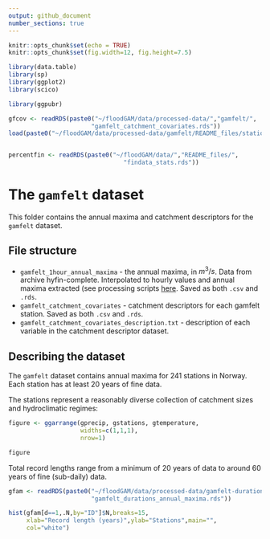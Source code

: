 ```yaml
---
output: github_document
number_sections: true
---
```


```r
knitr::opts_chunk$set(echo = TRUE)
knitr::opts_chunk$set(fig.width=12, fig.height=7.5)

library(data.table)
library(sp)
library(ggplot2)
library(scico)

library(ggpubr)

gfcov <- readRDS(paste0("~/floodGAM/data/processed-data/","gamfelt/",
                       "gamfelt_catchment_covariates.rds"))
load(paste0("~/floodGAM/data/processed-data/gamfelt/README_files/stationmaps.rda"))


percentfin <- readRDS(paste0("~/floodGAM/data/","README_files/",
                                "findata_stats.rds"))
```

# The `gamfelt` dataset

This folder contains the annual maxima and catchment descriptors for the `gamfelt` dataset.

## File structure

 - `gamfelt_1hour_annual_maxima` - the annual maxima, in $m^3/s$. Data from archive hyfin-complete. Interpolated to hourly values and annual maxima extracted (see processing scripts [here](~/floodGAM/code/scripts/1-data-creation/). Saved as both `.csv` and `.rds`.
 - `gamfelt_catchment_covariates` - catchment descriptors for each gamfelt station. Saved as both `.csv` and `.rds`.
 - `gamfelt_catchment_covariates_description.txt` - description of each variable in the catchment descriptor dataset.


## Describing the dataset

The `gamfelt` dataset contains annual maxima for 241 stations in Norway. Each station has at least 20 years of fine data.

The stations represent a reasonably diverse collection of catchment sizes and hydroclimatic regimes:

```r
figure <- ggarrange(gprecip, gstations, gtemperature,
                    widths=c(1,1,1),
                    nrow=1)

figure
```


Total record lengths range from a minimum of 20 years of data to around 60 years of fine (sub-daily) data.

```r
gfam <- readRDS(paste0("~/floodGAM/data/processed-data/gamfelt-durations/",
                       "gamfelt_durations_annual_maxima.rds"))

hist(gfam[d==1,.N,by="ID"]$N,breaks=15,
     xlab="Record length (years)",ylab="Stations",main="",
     col="white")
```

